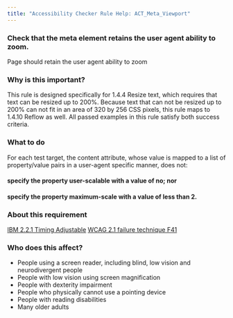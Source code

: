 ```yaml
---
title: "Accessibility Checker Rule Help: ACT_Meta_Viewport"
---
```


<div className="toolHelp">
<Row>
<Column colLg={16} colMd={8} colSm={4} className="toolHead">

### Check that the meta element retains the user agent ability to zoom.

<div id="locLevel"></div>

Page should retain the user agent ability to zoom

</Column>
</Row>
<Row>
<Column colLg={11} colMd={5} colSm={4} className="toolMain">

### Why is this important?

This rule is designed specifically for 1.4.4 Resize text, which requires that text can be resized up to 200%. Because text that can not be resized up to 200% can not fit in an area of 320 by 256 CSS pixels, this rule maps to 1.4.10 Reflow as well. All passed examples in this rule satisfy both success criteria.


<div id="locSnippet"></div>

### What to do

For each test target, the content attribute, whose value is mapped to a list of property/value pairs in a user-agent specific manner, does not:

#### specify the property user-scalable with a value of no; nor
#### specify the property maximum-scale with a value of less than 2.

</Column>
<Column colLg={5} colMd={3} colSm={4} className="toolLeft">

### About this requirement

[IBM 2.2.1 Timing Adjustable](https://www.ibm.com/able/requirements/requirements/#2_2_1)
[WCAG 2.1 failure technique F41](https://www.w3.org/WAI/WCAG21/Techniques/failures/F41)

### Who does this affect?

* People using a screen reader, including blind, low vision and neurodivergent people
* People with low vision using screen magnification
* People with dexterity impairment
* People who physically cannot use a pointing device
* People with reading disabilities
* Many older adults

</Column>
</Row>
</div>


